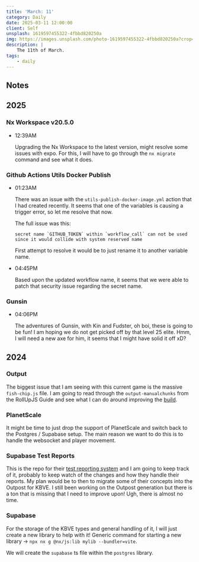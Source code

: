 ```yaml
---
title: 'March: 11'
category: Daily
date: 2025-03-11 12:00:00
client: Self
unsplash: 1619597455322-4fbbd820250a
img: https://images.unsplash.com/photo-1619597455322-4fbbd820250a?crop=entropy&cs=srgb&fm=jpg&ixid=MnwzNjM5Nzd8MHwxfHJhbmRvbXx8fHx8fHx8fDE2ODE3NDg2ODY&ixlib=rb-4.0.3&q=85
description: |
    The 11th of March.
tags:
    - daily
---
```


## Notes

## 2025

### Nx Workspace v20.5.0

-   12:39AM

    Upgrading the Nx Workspace to the latest version, might resolve some issues with expo.
    For this, I will have to go through the `nx migrate` command and see what it does.

### Github Actions Utils Docker Publish

-   01:23AM

    There was an issue with the `utils-publish-docker-image.yml` action that I had created recently.
    It seems that one of the variables is causing a trigger error, so let me resolve that now.

    The full issue was this:

    ```
    secret name `GITHUB_TOKEN` within `workflow_call` can not be used since it would collide with system reserved name
    ```

    First attempt to resolve it would be to just rename it to another variable name.

-   04:45PM

    Based upon the updated workflow name, it seems that we were able to patch that security issue regarding the secret name.

### Gunsin

-   04:06PM

    The adventures of Gunsin, with Kin and Fudster, oh boi, these is going to be fun!
    I am hoping we do not get picked off by that level 25 elite. 
    Hmm, I will need a new axe for him, it seems that I might have solid it off xD?


## 2024

### Output

The biggest issue that I am seeing with this current game is the massive `fish-chip.js` file.
I am going to read through the `output-manualchunks` from the RollUpJS Guide and see what I can do around improving the [build](https://rollupjs.org/configuration-options/#output-manualchunks).


### PlanetScale

It might be time to just drop the support of PlanetScale and switch back to the Postgres / Supabase setup.
The main reason we want to do this is to handle the websocket and player movement.

### Supabase Test Reports

This is the repo for their [test reporting system](https://github.com/supabase/test-reports) and I am going to keep track of it, probably to keep watch of the changes and how they handle their reports.
My plan would be to then to migrate some of their concepts into the Outpost for KBVE.
I still been working on the Outpost generation but there is a ton that is missing that I need to improve upon! Ugh, there is almost no time.


### Supabase

For the storage of the KBVE types and general handling of it, I will just create a new library to help with it!
Generic command for starting a new library -> `npx nx g @nx/js:lib mylib --bundler=vite`.

We will create the `supabase` ts file within the `postgres` library.
